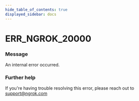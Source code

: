 ```yaml
---
hide_table_of_contents: true
displayed_sidebar: docs
---
```



# ERR_NGROK_20000

### Message
An internal error occurred.

<ErrorDetails error='err_ngrok_20000' />


### Further help
If you're having trouble resolving this error, please reach out to [support@ngrok.com](mailto:support@ngrok.com?subject=Help%20with%20ERR_NGROK_20000)

